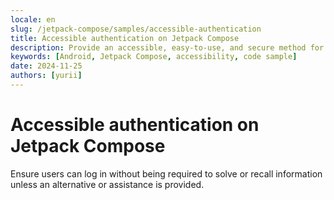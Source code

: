 ```yaml
---
locale: en
slug: /jetpack-compose/samples/accessible-authentication
title: Accessible authentication on Jetpack Compose
description: Provide an accessible, easy-to-use, and secure method for users to authenticate when logging in.
keywords: [Android, Jetpack Compose, accessibility, code sample]
date: 2024-11-25
authors: [yurii]
---
```


# Accessible authentication on Jetpack Compose

Ensure users can log in without being required to solve or recall information unless an alternative or assistance is provided.

<CodeSample id="accessible-authentication" platform="jetpack-compose" locale="en"/>
